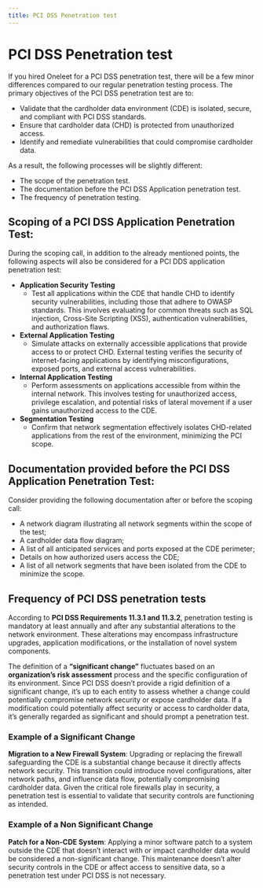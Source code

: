 ```yaml
---
title: PCI DSS Penetration test
---
```


# PCI DSS Penetration test

If you hired Oneleet for a PCI DSS penetration test, there will be a few minor differences compared to our regular penetration testing process. The primary objectives of the PCI DSS penetration test are to:

- Validate that the cardholder data environment (CDE) is isolated, secure, and compliant with PCI DSS standards.
- Ensure that cardholder data (CHD) is protected from unauthorized access.
- Identify and remediate vulnerabilities that could compromise cardholder data.

As a result, the following processes will be slightly different:

- The scope of the penetration test.
- The documentation before the PCI DSS Application penetration test.
- The frequency of penetration testing.

## Scoping of a PCI DSS Application Penetration Test:

During the scoping call, in addition to the already mentioned points, the following aspects will also be considered for a PCI DDS application penetration test:

- **Application Security Testing**
  - Test all applications within the CDE that handle CHD to identify security vulnerabilities, including those that adhere to OWASP standards. This involves evaluating for common threats such as SQL injection, Cross-Site Scripting (XSS), authentication vulnerabilities, and authorization flaws.
- **External Application Testing**
  - Simulate attacks on externally accessible applications that provide access to or protect CHD. External testing verifies the security of internet-facing applications by identifying misconfigurations, exposed ports, and external access vulnerabilities.
- **Internal Application Testing**
  - Perform assessments on applications accessible from within the internal network. This involves testing for unauthorized access, privilege escalation, and potential risks of lateral movement if a user gains unauthorized access to the CDE.
- **Segmentation Testing**
  - Confirm that network segmentation effectively isolates CHD-related applications from the rest of the environment, minimizing the PCI scope.

## Documentation provided before the PCI DSS Application Penetration Test:

Consider providing the following documentation after or before the scoping call:

- A network diagram illustrating all network segments within the scope of the test;
- A cardholder data flow diagram;
- A list of all anticipated services and ports exposed at the CDE perimeter;
- Details on how authorized users access the CDE;
- A list of all network segments that have been isolated from the CDE to minimize the scope.

## Frequency of PCI DSS penetration tests

According to **PCI DSS Requirements 11.3.1 and 11.3.2**, penetration testing is mandatory at least annually and after any substantial alterations to the network environment. These alterations may encompass infrastructure upgrades, application modifications, or the installation of novel system components.

The definition of a **“significant change”** fluctuates based on an **organization’s risk assessment** process and the specific configuration of its environment. Since PCI DSS doesn’t provide a rigid definition of a significant change, it’s up to each entity to assess whether a change could potentially compromise network security or expose cardholder data. If a modification could potentially affect security or access to cardholder data, it’s generally regarded as significant and should prompt a penetration test.

### Example of a Significant Change

**Migration to a New Firewall System**: Upgrading or replacing the firewall safeguarding the CDE is a substantial change because it directly affects network security. This transition could introduce novel configurations, alter network paths, and influence data flow, potentially compromising cardholder data. Given the critical role firewalls play in security, a penetration test is essential to validate that security controls are functioning as intended.

### Example of a Non Significant Change

**Patch for a Non-CDE System**: Applying a minor software patch to a system outside the CDE that doesn’t interact with or impact cardholder data would be considered a non-significant change. This maintenance doesn’t alter security controls in the CDE or affect access to sensitive data, so a penetration test under PCI DSS is not necessary.
